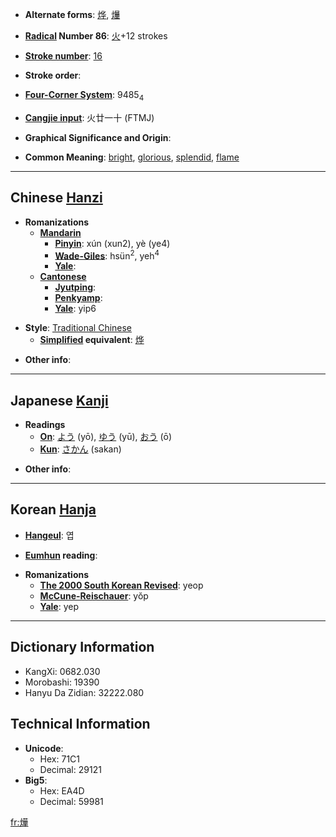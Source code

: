 * '''Alternate forms''': [[烨]], [[爗]]

* '''[[Wiktionary:Chinese radical index| Radical]] Number 86''': [[Wiktionary:Chinese radical index 火|火]]+12 strokes

* '''[[Wiktionary:Chinese total strokes index|Stroke number]]''': [[Wiktionary:Chinese total strokes index 16|16]]

* '''Stroke order''': 

* '''[[Wiktionary:Chinese four corner index|Four-Corner System]]''': 9485<sub>4</sub>

* '''[[Wiktionary:Chinese Cangjie index|Cangjie input]]''': 火廿一十 (FTMJ)

* '''Graphical Significance and Origin''': 

* '''Common Meaning''': [[bright]], [[glorious]], [[splendid]], [[flame]]

----

== Chinese [[Hanzi]] ==

* '''Romanizations'''
** '''[[Mandarin]]'''
*** '''[[Pinyin]]''': xún (xun2), yè (ye4)
*** '''[[Wade-Giles]]''': hsün<sup>2</sup>, yeh<sup>4</sup>
*** '''[[Yale]]''': 
** '''[[Cantonese]]'''
*** '''[[Jyutping]]''':
*** '''[[Penkyamp]]''': 
*** '''[[Yale]]''': yip6

* '''Style''': [[Traditional Chinese]] 
** '''[[Simplified Chinese|Simplified]] equivalent''': [[烨]]

* '''Other info''': 

----

== Japanese [[Kanji]] ==

* '''Readings'''
** '''[[On]]''': [[よう]] (yō), [[ゆう]] (yū), [[おう]] (ō)
** '''[[Kun]]''': [[さかん]] (sakan)

* '''Other info''':  

----

== Korean [[Hanja]] ==

* '''[[Hangeul]]''': 엽

* '''[[Eumhun]] reading''': 

* '''Romanizations'''
** '''[[The 2000 South Korean Revised Romanization|The 2000 South Korean Revised]]''': yeop
** '''[[McCune-Reischauer]]''': yŏp
** '''[[Yale]]''': yep

----

== Dictionary Information ==

* KangXi: 0682.030
* Morobashi: 19390
* Hanyu Da Zidian: 32222.080

== Technical Information ==

* '''Unicode''':
** Hex: 71C1
** Decimal: 29121
* '''Big5''':
** Hex: EA4D
** Decimal: 59981

[[fr:燁]]